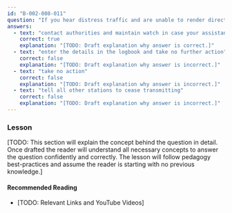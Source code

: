 ```yaml
---
id: "B-002-008-011"
question: "If you hear distress traffic and are unable to render direct assistance you should:"
answers:
  - text: "contact authorities and maintain watch in case your assistance is needed"
    correct: true
    explanation: "[TODO: Draft explanation why answer is correct.]"
  - text: "enter the details in the logbook and take no further action"
    correct: false
    explanation: "[TODO: Draft explanation why answer is incorrect.]"
  - text: "take no action"
    correct: false
    explanation: "[TODO: Draft explanation why answer is incorrect.]"
  - text: "tell all other stations to cease transmitting"
    correct: false
    explanation: "[TODO: Draft explanation why answer is incorrect.]"
---
```


### Lesson

[TODO: This section will explain the concept behind the question in detail. Once drafted the reader will understand all necessary concepts to answer the question confidently and correctly. The lesson will follow pedagogy best-practices and assume the reader is starting with no previous knowledge.]

#### Recommended Reading

- [TODO: Relevant Links and YouTube Videos]
